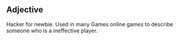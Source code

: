 == Adjective ==

Hacker for newbie. Used in many Games online games to describe someone who is a ineffective player.